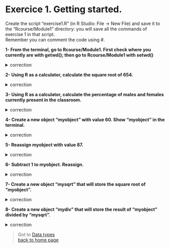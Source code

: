 # Exercice 1. Getting started.

Create the script "exercise1.R" (in R Studio: File -> New File) and save it to the "Rcourse/Module1" directory: you will save all the commands of exercise 1 in that  script.
<br>Remember you can comment the code using #.

**1- From the terminal, go to Rcourse/Module1.
First check where you currently are with getwd(); 
then go to Rcourse/Module1 with setwd()**

<details>
<summary>
correction
</summary>

```r
getwd()
setwd("Rcourse/Module1")
setwd("~/Rcourse/Module1")
```

</details>


**2- Using R as a calculator, calculate the square root of 654.**

<details>
<summary>
correction
</summary>

```r
sqrt(654)
```

</details>

**3- Using R as a calculator, calculate the percentage of males and females currently present in the classroom.**

<details>
<summary>
correction
</summary>

```r
# 6 males out of 19 students:
(6/19) * 100
# 13 females out of 19 students
(13/19) * 100
```

</details>

**4- Create a new object "myobject" with value 60.
Show "myobject" in the terminal.**

<details>
<summary>
correction
</summary>

```r
myobject <- 60
myobject
```

</details>

**5- Reassign myobject with value 87.**

<details>
<summary>
correction
</summary>

```r
myobject <- 87
```

</details>

**6- Subtract 1 to myobject. Reassign.**

<details>
<summary>
correction
</summary>

```r
myobject <- myobject - 1
```

</details>

**7- Create a new object "mysqrt" that will store the square root of "myobject".**

<details>
<summary>
correction
</summary>

```r
mysqrt <- sqrt(myobject)
```

</details>

**8- Create a new object "mydiv" that will store the result of "myobject" divided by "mysqrt".**

<details>
<summary>
correction
</summary>

```r
mydiv <- myobject / mysqrt
```

</details>

 > Got to [Data types](https://sbcrg.github.io/CRG_RIntroduction/datatype)
<br>
> [back to home page](https://sbcrg.github.io/CRG_RIntroduction)

